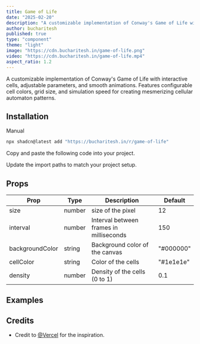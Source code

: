 ```yaml
---
title: Game of Life
date: "2025-02-20"
description: "A customizable implementation of Conway's Game of Life with interactive cells, adjustable parameters, and smooth animations. Features configurable cell colors, grid size, and simulation speed for creating mesmerizing cellular automaton patterns."
author: bucharitesh
published: true
type: "component"
theme: "light"
image: "https://cdn.bucharitesh.in/game-of-life.png"
video: "https://cdn.bucharitesh.in/game-of-life.mp4"
aspect_ratio: 1.2
---
```


<ComponentPreview name="game-of-life-demo" />

A customizable implementation of Conway's Game of Life with interactive cells, adjustable parameters, and smooth animations. Features configurable cell colors, grid size, and simulation speed for creating mesmerizing cellular automaton patterns.

## Installation

<CodeTabs className="gap-0">

<TabsList>
  <TabsTriggerShadcnCLI />
  <TabsTrigger value="manual">Manual</TabsTrigger>
</TabsList>

<TabsContent value="cli" className="[&>figure]:mb-0">

```bash
npx shadcn@latest add "https://bucharitesh.in/r/game-of-life"
```

</TabsContent>

<TabsContent value="manual">

<Steps>

<Step>Copy and paste the following code into your project.</Step>

<ComponentSource name="game-of-life" />

<Step>Update the import paths to match your project setup.</Step>

</Steps>

</TabsContent>

</CodeTabs>

## Props

| Prop            | Type   | Description                             | Default   |
| --------------- | ------ | --------------------------------------- | --------- |
| size            | number | size of the pixel                       | 12        |
| interval        | number | Interval between frames in milliseconds | 150       |
| backgroundColor | string | Background color of the canvas          | "#000000" |
| cellColor       | string | Color of the cells                      | "#1e1e1e" |
| density         | number | Density of the cells (0 to 1)           | 0.1       |

## Examples

<ComponentPreview name="game-of-life-demo-2" />

## Credits

- Credit to [@Vercel](https://vercel.com/not-found) for the inspiration.
